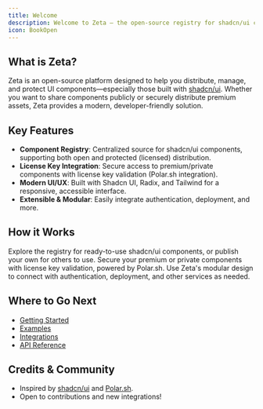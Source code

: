 ```yaml
---
title: Welcome
description: Welcome to Zeta – the open-source registry for shadcn/ui components, with built-in protection and premium distribution.
icon: BookOpen
---
```



## What is Zeta?

Zeta is an open-source platform designed to help you distribute, manage, and protect UI components—especially those built with [shadcn/ui](https://ui.shadcn.com). Whether you want to share components publicly or securely distribute premium assets, Zeta provides a modern, developer-friendly solution.

## Key Features

- **Component Registry**: Centralized source for shadcn/ui components, supporting both open and protected (licensed) distribution.
- **License Key Integration**: Secure access to premium/private components with license key validation (Polar.sh integration).
- **Modern UI/UX**: Built with Shadcn UI, Radix, and Tailwind for a responsive, accessible interface.
- **Extensible & Modular**: Easily integrate authentication, deployment, and more.

## How it Works

<Steps>
  <Step title="Browse or Publish Components">
    Explore the registry for ready-to-use shadcn/ui components, or publish your own for others to use.
  </Step>
  <Step title="Protect Premium Assets">
    Secure your premium or private components with license key validation, powered by Polar.sh.
  </Step>
  <Step title="Integrate with Your Stack">
    Use Zeta's modular design to connect with authentication, deployment, and other services as needed.
  </Step>
</Steps>

## Where to Go Next

- [Getting Started](./docs/getting-started/installation)
- [Examples](./examples/)
- [Integrations](./integrations/)
- [API Reference](./api/)

## Credits & Community

- Inspired by [shadcn/ui](https://ui.shadcn.com) and [Polar.sh](https://polar.sh). 
- Open to contributions and new integrations!